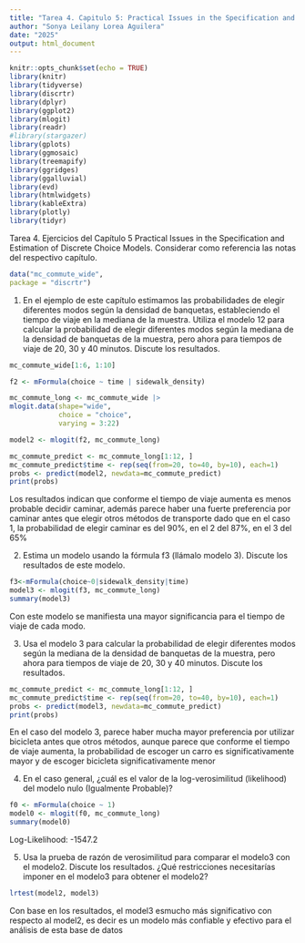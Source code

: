 ---
title: "Tarea 4. Capitulo 5: Practical Issues in the Specification and estimation of discrete choice models"
author: "Sonya Leilany Lorea Aguilera"
date: "2025"
output: html_document
---

```{r setup, include=FALSE}
knitr::opts_chunk$set(echo = TRUE)
library(knitr)
library(tidyverse)
library(discrtr)
library(dplyr)
library(ggplot2)
library(mlogit)
library(readr)
#library(stargazer)
library(gplots)
library(ggmosaic)
library(treemapify)
library(ggridges)
library(ggalluvial)
library(evd)
library(htmlwidgets)
library(kableExtra)
library(plotly)
library(tidyr)
```

Tarea 4. Ejercicios del Capítulo 5 Practical Issues in the Specification and Estimation of Discrete Choice Models. Considerar como referencia las notas del respectivo capítulo.

```{r}
data("mc_commute_wide",
package = "discrtr")
```


1. En el ejemplo de este capítulo estimamos las probabilidades de elegir diferentes modos según la densidad de banquetas, estableciendo el tiempo de viaje en la mediana de la muestra. Utiliza el modelo 12 para calcular la probabilidad de elegir diferentes modos según la mediana de la densidad de banquetas de la muestra, pero ahora para tiempos de viaje de 20, 30 y 40 minutos. Discute los resultados.

```{r}
mc_commute_wide[1:6, 1:10]

f2 <- mFormula(choice ~ time | sidewalk_density)

mc_commute_long <- mc_commute_wide |> 
mlogit.data(shape="wide",
            choice = "choice",
            varying = 3:22)

model2 <- mlogit(f2, mc_commute_long)

mc_commute_predict <- mc_commute_long[1:12, ]
mc_commute_predict$time <- rep(seq(from=20, to=40, by=10), each=1)
probs <- predict(model2, newdata=mc_commute_predict)
print(probs)
```
Los resultados indican que conforme el tiempo de viaje aumenta es menos probable decidir caminar, además parece haber una fuerte preferencia por caminar antes que elegir otros métodos de transporte dado que en el caso 1, la probabilidad de elegir caminar es del 90%, en el 2 del 87%, en el 3 del 65%

2. Estima un modelo usando la fórmula f3 (llámalo modelo 3). Discute los resultados de este modelo.

```{r}
f3<-mFormula(choice~0|sidewalk_density|time)
model3 <- mlogit(f3, mc_commute_long)
summary(model3)
```
Con este modelo se manifiesta una mayor significancia para el tiempo de viaje de cada modo.

3. Usa el modelo 3 para calcular la probabilidad de elegir diferentes modos según la mediana de la densidad de banquetas de la muestra, pero ahora para tiempos de viaje de 20, 30 y 40 minutos. Discute los resultados.

```{r}
mc_commute_predict <- mc_commute_long[1:12, ]
mc_commute_predict$time <- rep(seq(from=20, to=40, by=10), each=1)
probs <- predict(model3, newdata=mc_commute_predict)
print(probs)
```

En el caso del modelo 3, parece haber mucha mayor preferencia por utilizar bicicleta antes que otros métodos, aunque parece que conforme el tiempo de viaje aumenta, la probabilidad de escoger un carro es significativamente mayor y de escoger bicicleta significativamente menor


4. En el caso general, ¿cuál es el valor de la log-verosimilitud (likelihood) del modelo nulo (Igualmente Probable)?

```{r}
f0 <- mFormula(choice ~ 1)
model0 <- mlogit(f0, mc_commute_long)
summary(model0)
```
Log-Likelihood: -1547.2

5. Usa la prueba de razón de verosimilitud para comparar el modelo3 con el modelo2. Discute los resultados. ¿Qué restricciones necesitarías imponer en el modelo3 para obtener el modelo2?
```{r}
lrtest(model2, model3)
```

Con base en los resultados, el model3 esmucho más significativo con respecto al model2, es decir es un modelo más confiable y efectivo para el análisis de esta base de datos


